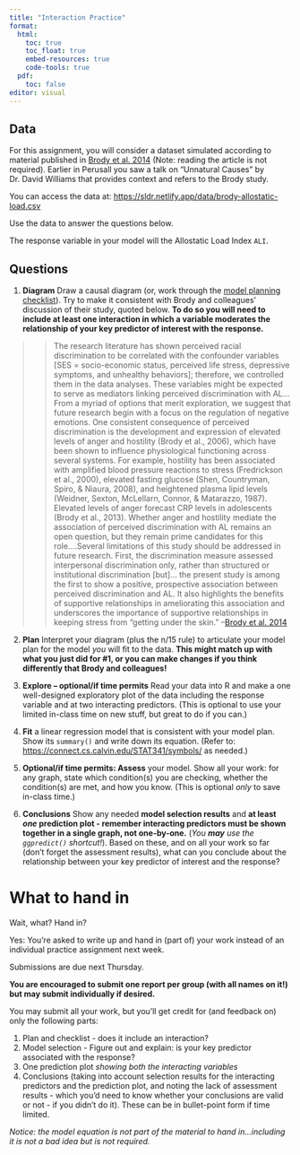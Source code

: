 ```yaml
---
title: "Interaction Practice"
format: 
  html:
    toc: true
    toc_float: true
    embed-resources: true
    code-tools: true
  pdf:
    toc: false
editor: visual
---
```


## Data

For this assignment, you will consider a dataset simulated according to
material published in [Brody et al.
2014](https://www.ncbi.nlm.nih.gov/pmc/articles/PMC4019687/) (Note:
reading the article is not required). Earlier in Perusall you saw a talk
on "Unnatural Causes" by Dr. David Williams that provides context and
refers to the Brody study.

You can access the data at:
<https://sldr.netlify.app/data/brody-allostatic-load.csv>

Use the data to answer the questions below.

The response variable in your model will the Allostatic Load Index
`ALI`.

## Questions

1.  **Diagram** Draw a causal diagram (or, work through the [model
    planning
    checklist](https://stacyderuiter.github.io/stat245-fa24/model-plan-checklist.pdf)).
    Try to make it consistent with Brody and colleagues' discussion of
    their study, quoted below. **To do so you will need to include at
    least one interaction in which a variable moderates the relationship
    of your key predictor of interest with the response.**

> > The research literature has shown perceived racial discrimination to
> > be correlated with the confounder variables \[SES = socio-economic
> > status, perceived life stress, depressive symptoms, and unhealthy
> > behaviors\]; therefore, we controlled them in the data analyses.
> > These variables might be expected to serve as mediators linking
> > perceived discrimination with AL... From a myriad of options that
> > merit exploration, we suggest that future research begin with a
> > focus on the regulation of negative emotions. One consistent
> > consequence of perceived discrimination is the development and
> > expression of elevated levels of anger and hostility (Brody et al.,
> > 2006), which have been shown to influence physiological functioning
> > across several systems. For example, hostility has been associated
> > with amplified blood pressure reactions to stress (Fredrickson et
> > al., 2000), elevated fasting glucose (Shen, Countryman, Spiro, &
> > Niaura, 2008), and heightened plasma lipid levels (Weidner, Sexton,
> > McLellarn, Connor, & Matarazzo, 1987). Elevated levels of anger
> > forecast CRP levels in adolescents (Brody et al., 2013). Whether
> > anger and hostility mediate the association of perceived
> > discrimination with AL remains an open question, but they remain
> > prime candidates for this role....Several limitations of this study
> > should be addressed in future research. First, the discrimination
> > measure assessed interpersonal discrimination only, rather than
> > structured or institutional discrimination \[but\]... the present
> > study is among the first to show a positive, prospective association
> > between perceived discrimination and AL. It also highlights the
> > benefits of supportive relationships in ameliorating this
> > association and underscores the importance of supportive
> > relationships in keeping stress from "getting under the skin."
> > --[Brody et al.
> > 2014](https://www.ncbi.nlm.nih.gov/pmc/articles/PMC4019687/)

2.  **Plan** Interpret your diagram (plus the n/15 rule) to articulate
    your model plan for the model *you* will fit to the data. **This
    might match up with what you just did for #1, or you can make
    changes if you think differently that Brody and colleagues!**

3.  **Explore -- optional/if time permits** Read your data into R and
    make a one well-designed exploratory plot of the data including the
    response variable and at two interacting predictors. (This is
    optional to use your limited in-class time on new stuff, but great
    to do if you can.)

4.  **Fit** a linear regression model that is consistent with your model
    plan. Show its `summary()` and write down its equation. (Refer to:
    <https://connect.cs.calvin.edu/STAT341/symbols/> as needed.)

5.  **Optional/if time permits: Assess** your model. Show all your work:
    for any graph, state which condition(s) you are checking, whether
    the condition(s) are met, and how you know. (This is optional *only*
    to save in-class time.)

6.  **Conclusions** Show any needed **model selection results** and **at
    least *one* prediction plot - remember interacting predictors must
    be shown together in a single graph, not one-by-one.** (*You **may**
    use the `ggpredict()`* *shortcut!*). Based on these, and on all your
    work so far (don't forget the assessment results), what can you
    conclude about the relationship between your key predictor of
    interest and the response?

# What to hand in

Wait, what? Hand in?

Yes: You're asked to write up and hand in (part of) your work instead of
an individual practice assignment next week.

Submissions are due next Thursday.

**You are encouraged to submit one report per group (with all names on
it!) but may submit individually if desired.**

You may submit all your work, but you'll get credit for (and feedback
on) only the following parts:

1.  Plan and checklist - does it include an interaction?
2.  Model selection - Figure out and explain: is your key predictor
    associated with the response?
3.  One prediction plot *showing both the interacting variables*
4.  Conclusions (taking into account selection results for the
    interacting predictors and the prediction plot, and noting the lack
    of assessment results - which you'd need to know whether your
    conclusions are valid or not - if you didn't do it). These can be in
    bullet-point form if time limited.

*Notice: the model equation is not part of the material to hand
in...including it is not a bad idea but is not required.*
